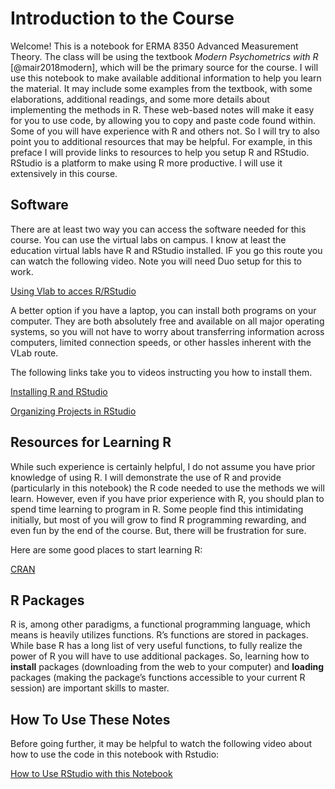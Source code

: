 # Introduction to the Course 

Welcome! This is a notebook for ERMA 8350 Advanced Measurement Theory. The class will be using the textbook *Modern Psychometrics with R* [@mair2018modern], which will be the primary source for the course. I will use this notebook to make available additional information to help you learn the material. It may include some examples from the textbook, with some elaborations, additional readings, and some more details about implementing the methods in R. These web-based notes will make it easy for you to use code, by allowing you to copy and paste code found within. Some of you will have experience with R and others not. So I will try to also point you to additional resources that may be helpful. For example, in this preface I will provide links to resources to help you setup R and RStudio. RStudio is a platform to make using R more productive. I will use it extensively in this course.

## Software {.unnumbered}

There are at least two way you can access the software needed for this course. You can use the virtual labs on campus. I know at least the education virtual labls have R and RStudio installed. IF you go this route you can watch the following video. Note you will need Duo setup for this to work.

[Using Vlab to acces R/RStudio](https://nv.instructuremedia.com/fetch/QkFoYkIxc0hhUVNIRGFrSE1Hd3JCeWhUREdFPS0tZjk4ODFlYWEyZWFiNWQwYWYyZDk0YTZjMjljZTJlMjBkNmIwMzE5Yw.mp4)

A better option if you have a laptop, you can install both programs on your computer. They are both absolutely free and available on all major operating systems, so you will not have to worry about transferring information across computers, limited connection speeds, or other hassles inherent with the VLab route.

The following links take you to videos instructing you how to install them.

[Installing R and RStudio](https://auburn.hosted.panopto.com/Panopto/Pages/Viewer.aspx?id=5dacd1fe-b888-407b-a89f-ac150135ace8)

[Organizing Projects in RStudio](https://auburn.hosted.panopto.com/Panopto/Pages/Viewer.aspx?id=aed0e2a9-004f-453f-80c7-abbe010a063b)

## Resources for Learning R {.unnumbered}

While such experience is certainly helpful, I do not assume you have prior knowledge of using R. I will demonstrate the use of R and provide (particularly in this notebook) the R code needed to use the methods we will learn. However, even if you have prior experience with R, you should plan to spend time learning to program in R. Some people find this intimidating initially, but most of you will grow to find R programming rewarding, and even fun by the end of the course. But, there will be frustration for sure.

Here are some good places to start learning R:

[CRAN](https://cran.r-project.org/)

## R Packages {.unnumbered}

R is, among other paradigms, a functional programming language, which means is heavily utilizes functions. R's functions are stored in packages. While base R has a long list of very useful functions, to fully realize the power of R you will have to use additional packages. So, learning how to **install** packages (downloading from the web to your computer) and **loading** packages (making the package's functions accessible to your current R session) are important skills to master.

## How To Use These Notes {.unnumbered}

Before going further, it may be helpful to watch the following video about how to use the code in this notebook with Rstudio:

[How to Use RStudio with this Notebook](https://auburn.hosted.panopto.com/Panopto/Pages/Viewer.aspx?id=13acb849-902a-45c7-bc4e-ad870153fcae)

